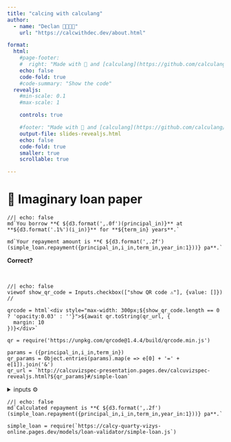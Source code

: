 ```yaml
---
title: "calcing with calculang"
author:
  - name: "Declan 🧮👨‍💻🧉"
    url: "https://calcwithdec.dev/about.html"

format:
  html:
    #page-footer:
    #  right: "Made with 💓 and [calculang](https://github.com/calculang/calculang)"
    echo: false
    code-fold: true
    #code-summary: "Show the code"
  revealjs:
    #min-scale: 0.1
    #max-scale: 1

    controls: true

    #footer: "Made with 💓 and [calculang](https://github.com/calculang/calculang)"
    output-file: slides-revealjs.html
    echo: false
    code-fold: true
    smaller: true
    scrollable: true

---
```



# 📝 Imaginary loan paper

```ojs
//| echo: false
md`You borrow **€ ${d3.format(',.0f')(principal_in)}** at **${d3.format('.1%')(i_in)}** for **${term_in} years**.`

md`Your repayment amount is **€ ${d3.format(',.2f')(simple_loan.repayment({principal_in,i_in,term_in,year_in:1}))} pa**.`
```

**Correct?**

<br/>

```ojs
//| echo: false
viewof show_qr_code = Inputs.checkbox(["show QR code ⚠️"], {value: []}) //

qrcode = html`<div style="max-width: 300px;${show_qr_code.length == 0 ? 'opacity:0.03' : ''}">${await qr.toString(qr_url, {
  margin: 10
})}</div>`

qr = require('https://unpkg.com/qrcode@1.4.4/build/qrcode.min.js')

params = ({principal_in,i_in,term_in})
qr_params = Object.entries(params).map(e => e[0] + '=' + e[1]).join('&')
qr_url = `http://calcuvizspec-presentation.pages.dev/calcuvizspec-revealjs.html?${qr_params}#/simple-loan`
```

<details><summary>inputs ⚙️</summary>

```ojs
//| panel: input
/// layout-ncol: 2 Requires Even # components! or odd error

viewof principal_in = Inputs.range([0, 500000], {label: "Principal 💰 €", step:10000, value:+(100000)});

viewof i_in = Inputs.range([-5/100, 20/100], {label: "Interest rate", step: 0.1/100, value: +(4/100)}); // neg interest is probably contrary and not tested well

viewof term_in = Inputs.select([25, 10, 5, 30, 35, 40, 1, 480], {label: "Term (years)", value: +(10)});
```

</details>


```ojs
//| echo: false
md`Calculated repayment is **€ ${d3.format(',.2f')(simple_loan.repayment({principal_in,i_in,term_in,year_in:1}))} pa**.`
```


```ojs
simple_loan = require(`https://calcy-quarty-vizys-online.pages.dev/models/loan-validator/simple-loan.js`)

```